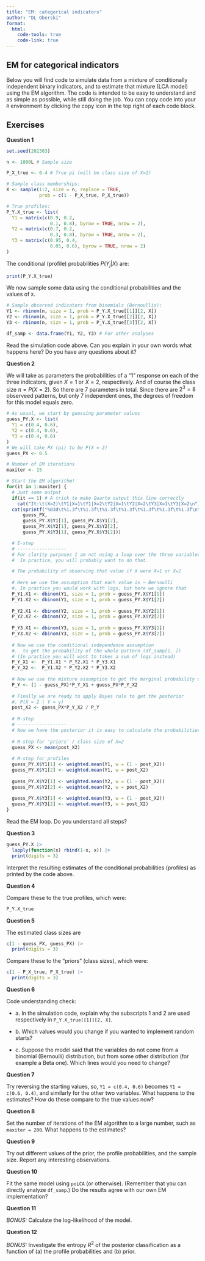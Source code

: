 ```yaml
---
title: "EM: categorical indicators"
author: "DL Oberski"
format: 
  html:
    code-tools: true
    code-link: true
---
```


## EM for categorical indicators

Below you will find code to simulate data from a mixture of conditionally independent binary indicators, and to estimate that mixture (LCA model) using the EM algorithm. The code is intended to be easy to understand and as simple as possible, while still doing the job. You can copy code into your `R` environment by clicking the copy icon in the top right of each code block.

## Exercises

**Question 1**

```r
set.seed(202303)

n <- 1000L # Sample size

P_X_true <- 0.4 # True pi (will be class size of X=2)

# Sample class memberships:
X <- sample(1:2, size = n, replace = TRUE, 
            prob = c(1 - P_X_true, P_X_true))

# True profiles:
P_Y.X_true <- list(
  Y1 = matrix(c(0.9, 0.2,
                0.1, 0.8), byrow = TRUE, nrow = 2),
  Y2 = matrix(c(0.7, 0.2,
                0.3, 0.8), byrow = TRUE, nrow = 2),
  Y3 = matrix(c(0.95, 0.4,
                0.05, 0.6), byrow = TRUE, nrow = 2)
)
```

The conditional (profile) probabilities $P(Y_j | X)$ are:

```r
print(P_Y.X_true)
```

We now sample some data using the conditional probabilities and the values of `X`.

```r
# Sample observed indicators from binomials (Bernoullis):
Y1 <- rbinom(n, size = 1, prob = P_Y.X_true[[1]][2, X])
Y2 <- rbinom(n, size = 1, prob = P_Y.X_true[[2]][2, X])
Y3 <- rbinom(n, size = 1, prob = P_Y.X_true[[3]][2, X])

df_samp <- data.frame(Y1, Y2, Y3) # For other analyses
```

Read the simulation code above. Can you explain in your own words what happens here? Do you have any questions about it?

**Question 2**

We will take as parameters the probabilities of a "1" response on each of the three indicators, given $X=1$ or $X=2$, respectively. And of course the class size $\pi = P(X = 2)$. So there are 7 parameters in total. Since there are $2^3 = 8$ observeed patterns, but only 7 independent ones, the degrees of freedom for this model equals zero.

```r
# As usual, we start by guessing parameter values
guess_PY.X <- list(
  Y1 = c(0.4, 0.6),
  Y2 = c(0.4, 0.6),
  Y3 = c(0.4, 0.6)
)
# We will take PX (pi) to be P(X = 2)
guess_PX <- 0.5

# Number of EM iterations
maxiter <- 15

# Start the EM algorithm!
for(it in 1:maxiter) {
  # Just some output 
  if(it == 1) # A trick to make Quarto output this line correctly
    cat("It:\t(X=2)\tY1|X=1\tY1|X=2\tY2|X=1\tY2|X=2\tY3|X=1\tY3|X=2\n")
  cat(sprintf("%03d\t%1.3f\t%1.3f\t%1.3f\t%1.3f\t%1.3f\t%1.3f\t%1.3f\n", it,
      guess_PX, 
      guess_PY.X$Y1[1], guess_PY.X$Y1[2],
      guess_PY.X$Y2[1], guess_PY.X$Y2[2],
      guess_PY.X$Y3[1], guess_PY.X$Y3[2]))

  # E-step
  # ------------------
  # For clarity purposes I am not using a loop over the three variables. 
  #  In practice, you will probably want to do that. 

  # The probability of observing that value if X were X=1 or X=2
  
  # Here we use the assumption that each value is ~ Bernoulli
  #. In practice you would work with logs, but here we ignore that
  P_Y1.X1 <- dbinom(Y1, size = 1, prob = guess_PY.X$Y1[1])
  P_Y1.X2 <- dbinom(Y1, size = 1, prob = guess_PY.X$Y1[2])
  
  P_Y2.X1 <- dbinom(Y2, size = 1, prob = guess_PY.X$Y2[1])
  P_Y2.X2 <- dbinom(Y2, size = 1, prob = guess_PY.X$Y2[2])
  
  P_Y3.X1 <- dbinom(Y3, size = 1, prob = guess_PY.X$Y3[1])
  P_Y3.X2 <- dbinom(Y3, size = 1, prob = guess_PY.X$Y3[2])
  
  # Now we use the conditional independence assumption 
  #.  to get the probability of the whole pattern (df_samp[i, ])
  # (In practice you will want to takes a sum of logs instead)
  P_Y_X1 <-  P_Y1.X1 * P_Y2.X1 * P_Y3.X1
  P_Y_X2 <-  P_Y1.X2 * P_Y2.X2 * P_Y3.X2
  
  # Now we use the mixture assumption to get the marginal probability of the pattern:
  P_Y <- (1 - guess_PX)*P_Y_X1 + guess_PX*P_Y_X2
  
  # Finally we are ready to apply Bayes rule to get the posterior 
  #. P(X = 2 | Y = y)
  post_X2 <- guess_PX*P_Y_X2 / P_Y
  
  # M-step 
  # ------------------
  # Now we have the posterior it is easy to calculate the probabilities we need
  
  # M-step for 'priors' / class size of X=2
  guess_PX <- mean(post_X2)
  
  # M-step for profiles
  guess_PY.X$Y1[1] <- weighted.mean(Y1, w = (1 - post_X2))
  guess_PY.X$Y1[2] <- weighted.mean(Y1, w = post_X2)
  
  guess_PY.X$Y2[1] <- weighted.mean(Y2, w = (1 - post_X2))
  guess_PY.X$Y2[2] <- weighted.mean(Y2, w = post_X2)
  
  guess_PY.X$Y3[1] <- weighted.mean(Y3, w = (1 - post_X2))
  guess_PY.X$Y3[2] <- weighted.mean(Y3, w = post_X2)
}


```

Read the EM loop. Do you understand all steps?

**Question 3**

```r
guess_PY.X |> 
  lapply(function(x) rbind(1-x, x)) |>
  print(digits = 3)
```

Interpret the resulting estimates of the conditional probabilities (profiles) as printed by the code above.

**Question 4**

Compare these to the true profiles, which were:
```r
P_Y.X_true
```

**Question 5**

The estimated class sizes are
```r
c(1 - guess_PX, guess_PX) |> 
  print(digits = 3)
```

Compare these to the "priors" (class sizes), which were:
```r
c(1 - P_X_true, P_X_true) |> 
  print(digits = 3)
```

**Question 6**

Code understanding check:

-   a\. In the simulation code, explain why the subscripts 1 and 2 are used respectively in `P_Y.X_true[[1]][2, X]`.

-   b\. Which values would you change if you wanted to implement random starts?

-   c\. Suppose the model said that the variables do not come from a binomial (Bernoulli) distribution, but from some other distribution (for example a Beta one). Which lines would you need to change?

**Question 7**

Try reversing the starting values, so, `Y1 = c(0.4, 0.6)` becomes `Y1 = c(0.6, 0.4)`, and similarly for the other two variables. What happens to the estimates? How do these compare to the true values now? 

**Question 8**

Set the number of iterations of the EM algorithm to a large number, such as `maxiter = 200`. What happens to the estimates? 

**Question 9**

Try out different values of the prior, the profile probabilities, and the sample size. Report any interesting observations. 

**Question 10**

Fit the same model using `poLCA` (or otherwise). (Remember that you can directly analyze `df_samp`.) Do the results agree with our own EM implementation? 

**Question 11**

*BONUS:* Calculate the log-likelihood of the model. 

**Question 12**

*BONUS:* Investigate the entropy $R^2$ of the posterior classification as a function of (a) the profile probabilities and (b) prior.
